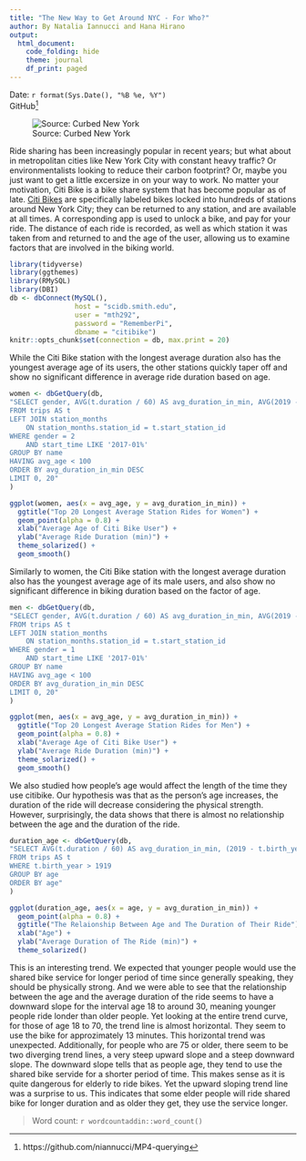```yaml
---
title: "The New Way to Get Around NYC - For Who?"
author: By Natalia Iannucci and Hana Hirano
output: 
  html_document:
    code_folding: hide
    theme: journal
    df_print: paged
---
```

Date: `r format(Sys.Date(), "%B %e, %Y")`  
GitHub^[https://github.com/niannucci/MP4-querying] 

![Source: Curbed New York](https://cdn.vox-cdn.com/thumbor/abPMvQOI6AYVBuDmggKP7FzMppE=/0x0:3464x2309/920x613/filters:focal(1455x878:2009x1432)/cdn.vox-cdn.com/uploads/chorus_image/image/61954281/citibike.0.jpg)

Ride sharing has been increasingly popular in recent years; but what about in metropolitan cities like New York City with constant heavy traffic? Or environmentalists looking to reduce their carbon footprint? Or, maybe you just want to get a little excersize in on your way to work. No matter your motivation, Citi Bike is a bike share system that has become popular as of late. [Citi Bikes](https://www.citibikenyc.com/about) are specifically labeled bikes locked into hundreds of stations around New York City; they can be returned to any station, and are available at all times. A corresponding app is used to unlock a bike, and pay for your ride. The distance of each ride is recorded, as well as which station it was taken from and returned to and the age of the user, allowing us to examine factors that are involved in the biking world.

```r
library(tidyverse)
library(ggthemes)
library(RMySQL)
library(DBI)
db <- dbConnect(MySQL(), 
                host = "scidb.smith.edu", 
                user = "mth292", 
                password = "RememberPi", 
                dbname = "citibike")
knitr::opts_chunk$set(connection = db, max.print = 20)
```

While the Citi Bike station with the longest average duration also has the youngest average age of its users, the other stations quickly taper off and show no significant difference in average ride duration based on age.
```r
women <- dbGetQuery(db, 
"SELECT gender, AVG(t.duration / 60) AS avg_duration_in_min, AVG(2019 - t.birth_year) AS avg_age, name
FROM trips AS t
LEFT JOIN station_months 
	ON station_months.station_id = t.start_station_id
WHERE gender = 2
	AND start_time LIKE '2017-01%'
GROUP BY name
HAVING avg_age < 100
ORDER BY avg_duration_in_min DESC
LIMIT 0, 20"
)
```

```r
ggplot(women, aes(x = avg_age, y = avg_duration_in_min)) +
  ggtitle("Top 20 Longest Average Station Rides for Women") +
  geom_point(alpha = 0.8) +
  xlab("Average Age of Citi Bike User") +
  ylab("Average Ride Duration (min)") +
  theme_solarized() +
  geom_smooth()
```

Similarly to women, the Citi Bike station with the longest average duration also has the youngest average age of its male users, and also show no significant difference in biking duration based on the factor of age.
```r
men <- dbGetQuery(db, 
"SELECT gender, AVG(t.duration / 60) AS avg_duration_in_min, AVG(2019 - t.birth_year) AS avg_age, name
FROM trips AS t
LEFT JOIN station_months 
	ON station_months.station_id = t.start_station_id
WHERE gender = 1
	AND start_time LIKE '2017-01%'
GROUP BY name
HAVING avg_age < 100
ORDER BY avg_duration_in_min DESC
LIMIT 0, 20"
)
```

```r
ggplot(men, aes(x = avg_age, y = avg_duration_in_min)) +
  ggtitle("Top 20 Longest Average Station Rides for Men") +
  geom_point(alpha = 0.8) +
  xlab("Average Age of Citi Bike User") +
  ylab("Average Ride Duration (min)") +
  theme_solarized() +
  geom_smooth()
```

We also studied how people's age would affect the length of the time they use citibike. Our hypothesis was that as the person's age increases, the duration of the ride will decrease considering the physical strength. However, surprisingly, the data shows that there is almost no relationship between the age and the duration of the ride.
```r
duration_age <- dbGetQuery(db, 
"SELECT AVG(t.duration / 60) AS avg_duration_in_min, (2019 - t.birth_year) AS age
FROM trips AS t
WHERE t.birth_year > 1919
GROUP BY age
ORDER BY age"
)
```

```r
ggplot(duration_age, aes(x = age, y = avg_duration_in_min)) +
  geom_point(alpha = 0.8) +
  ggtitle("The Relaionship Between Age and The Duration of Their Ride") +
  xlab("Age") +
  ylab("Average Duration of The Ride (min)") +
  theme_solarized()
```

This is an interesting trend. We expected that younger people would use the shared bike service for longer period of time since generally speaking, they should be physically strong. And we were able to see that the relationship between the age and the average duration of the ride seems to have a downward slope for the interval age 18 to around 30, meaning younger people ride londer than older people. Yet looking at the entire trend curve, for those of age 18 to 70, the trend line is almost horizontal. They seem to use the bike for approzimately 13 minutes. This horizontal trend was unexpected. Additionally, for people who are 75 or older, there seem to be two diverging trend lines, a very steep upward slope and a steep downward slope. The downward slope tells that as people age, they tend to use the shared bike servide for a shorter period of time. This makes sense as it is quite dangerous for elderly to ride bikes. Yet the upward sloping trend line was a surprise to us. This indicates that some elder people will ride shared bike for longer duration and as older they get, they use the service longer. 

> Word count: `r wordcountaddin::word_count()`